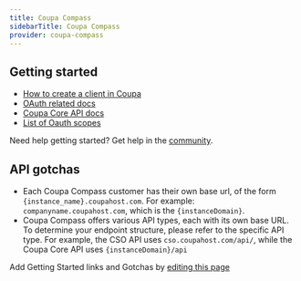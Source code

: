 ```yaml
---
title: Coupa Compass
sidebarTitle: Coupa Compass
provider: coupa-compass
---
```



<Overview />


## Getting started

-   [How to create a client in Coupa](https://compass.coupa.com/_dita_/en-us/documentation/plat/integ/coupa_core_api/topics/openid_connect_clients.dita#section-2)
-   [OAuth related docs](https://compass.coupa.com/_dita_/en-us/documentation/plat/integ/coupa_core_api/topics/openid_connect_clients.dita#section-5)
-   [Coupa Core API docs](https://compass.coupa.com/en-us/products/product-documentation/integration-technical-documentation/the-coupa-core-api)
-   [List of Oauth scopes](https://compass.coupa.com/_dita_/en-us/documentation/plat/integ/coupa_core_api/topics/openid_connect_clients.dita#section-3)

<Tip>Need help getting started? Get help in the [community](https://nango.dev/slack).</Tip>

## API gotchas
- Each Coupa Compass customer has their own base url, of the form `{instance_name}.coupahost.com`. For example: `companyname.coupahost.com`, which is the `{instanceDomain}`.
- Coupa Compass offers various API types, each with its own base URL. To determine your endpoint structure, please refer to the specific API type. For example, the CSO API uses `cso.coupahost.com/api/`, while the Coupa Core API uses `{instanceDomain}/api`

<Note>Add Getting Started links and Gotchas by [editing this page](https://github.com/nangohq/nango/tree/master/docs-v2/integrations/all/coupa-compass.mdx)</Note>
